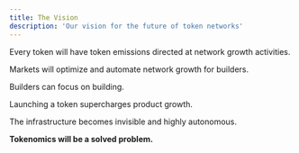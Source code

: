 ```yaml
---
title: The Vision
description: 'Our vision for the future of token networks'
---
```


Every token will have token emissions directed at network growth activities.

Markets will optimize and automate network growth for builders.

Builders can focus on building.

Launching a token supercharges product growth.

The infrastructure becomes invisible and highly autonomous.

**Tokenomics will be a solved problem.**
